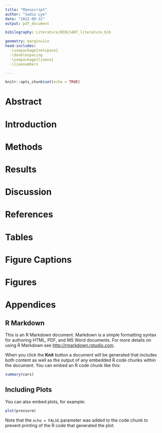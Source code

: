 ```yaml
---
title: "Manuscript"
author: "Sadie Lye"
date: "2022-09-22"
output: pdf_document

bibilography: Literature/BIOL548T_literature.bib

geometry: margin=1in
head-includes:
  -\usepackage{setspace}
  -\doublespacing
  -\usepackage{lineno}
  -\linenumbers

---
```


```r
knitr::opts_chunk$set(echo = TRUE)
```

# Abstract

# Introduction

# Methods

# Results

# Discussion

# References

# Tables

# Figure Captions

# Figures

# Appendices

## R Markdown

This is an R Markdown document. Markdown is a simple formatting syntax for authoring HTML, PDF, and MS Word documents. For more details on using R Markdown see <http://rmarkdown.rstudio.com>.

When you click the **Knit** button a document will be generated that includes both content as well as the output of any embedded R code chunks within the document. You can embed an R code chunk like this:

```r
summary(cars)
```

## Including Plots

You can also embed plots, for example:

```r
plot(pressure)
```

Note that the `echo = FALSE` parameter was added to the code chunk to prevent printing of the R code that generated the plot.
